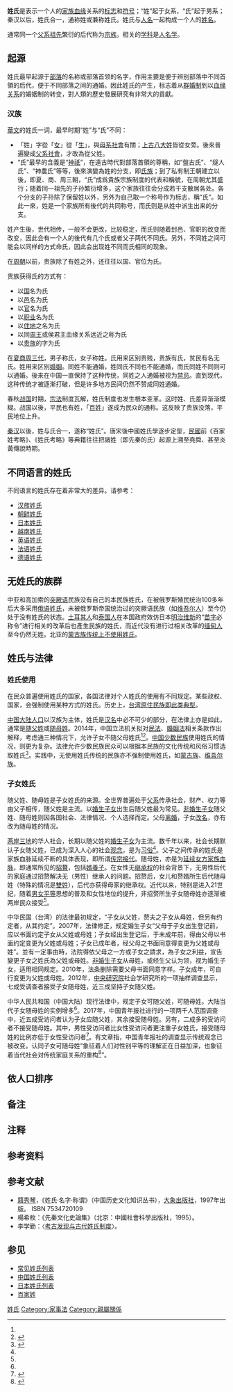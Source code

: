 {{多個問題|
{{refimprove|time=2018-10-13T10:48:40+00:00}}
{{globalize|time=2012-08-25T11:05:43+00:00}}
}}{{about|現代意義的姓氏|關於古代的姓與氏|姓|和|氏}}
'''姓氏'''是表示一个人的[[家族|家族]][[血缘|血缘]]关系的[[标志|标志]]和[[符号|符号]]；“姓”起于女系，“氏”起于男系；秦汉以后，姓氏合一，通称姓或兼称姓氏。姓氏与[[人名|人名]]一起构成一个人的[[姓名|姓名]]。

通常同一个[[父系|父系]][[祖先|祖先]]繁衍的后代称为[[宗族|宗族]]。相关的[[学科|学科]]是[[人名学|人名学]]。

==起源==
姓氏最早起源于[[部落|部落]]的名称或部落首领的名字，作用主要是便于辨别部落中不同首領的后代，便于不同部落之间的通婚。因此姓氏的产生，标志着从[[群婚制|群婚制]]到以[[血缘关系|血缘关系]]的婚姻制的转变，對人類的歷史發展研究有非常大的貢獻。

===汉族===
{{see also|上古八大姓|漢姓|姓|氏}}
[[華文|華文]]的姓氏一词，最早时期“姓”与“氏”不同：
*「姓」字從「[[女|女]]」從「[[生|生]]」，與[[母系社會|母系社會]]有關；[[上古八大姓|上古八大姓]]皆從女旁。後來普遍變成[[父系社會|父系社會]]，才改為從父姓。
*“氏”最早的含義是“[[神祇|神祇]]”，在遠古時代對部落首領的尊稱，如“盤古氏”、“燧人氏”、“神農氏”等等，後來演變為姓的分支，即[[氏族|氏族]]；到了私有制王朝建立以後，即夏、商、周三朝，“氏”成爲貴族宗族制度的代表和稱號，在周朝尤其盛行；随着同一祖先的子孙繁衍增多，这个家族往往会分成若干支散居各处。各个分支的子孙除了保留姓以外，另外为自己取一个称号作为标志，稱“氏”。如此一來，姓是一个家族所有後代的共同称号，而氏则是从姓中派生出来的分支。

姓产生後，世代相传，一般不会更改，比较稳定，而氏则随着封邑、官职的改变而改变，因此会有一个人的後代有几个氏或者父子两代不同氏。另外，不同姓之间可能会以同样的方式命氏，因此会出现姓不同而氏相同的现象。

在[[周朝|周朝]]以前，贵族除了有姓之外，还往往以国、官位为氏。

贵族获得氏的方式有：
* 以[[国_(中国古代制度)|国]]名为氏
* 以[[食邑|邑]]名为氏
* 以[[职官|官]]名为氏
* 以[[职业|职业]]名为氏
* 以[[住地|住地]]之名为氏
* 以同[[周天子|周王]]或侯君主血缘关系远近之称为氏
* 以[[中国爵位|贵族]]的字为氏

在[[中国朝代#中国历史朝代的并称|夏商周]][[三代|三代]]，男子称氏，女子称姓。氏用来区别贵贱，贵族有氏，贫民有名无氏。姓用来区别[[婚姻|婚姻]]。同姓不能通婚，姓同氏不同也不能通婚，而氏同姓不同则可以通婚。後来在中国一直保持了这种传统，同姓之人通婚被视为[[同姓不婚|禁忌]]。直到现代，这种传统才被逐渐打破，但是许多地方民间仍然不赞成同姓通婚。

春秋[[战国_(中国)|战国]]时期，[[宗法|宗法]]制度瓦解，姓氏制度也发生根本变革。这时姓、氏差异渐渐模糊。战国以後，平民也有姓，「[[百姓|百姓]]」遂成为民众的通称。这反映了贵族没落，平民地位上升。

[[秦朝|秦]][[汉朝|汉]]以後，姓与氏合一，遂称“姓氏”。唐宋後中國姓氏學逐步定型，[[中華民國|民國]]前《百家姓考略》、《姓氏考略》等典籍往往把諸姓（即先秦的氏）起源上溯至堯舜、甚至炎黃傳說時期。

==不同语言的姓氏==

不同语言的姓氏存在着非常大的差异。请参考：
*[[汉族姓氏|汉族姓氏]]
*[[朝鲜姓氏|朝鲜姓氏]]
*[[日本姓氏|日本姓氏]]
*[[越南姓氏|越南姓氏]]
*[[英语姓氏|英语姓氏]]
*[[法语姓氏|法语姓氏]]
*[[德语姓氏|德语姓氏]]

== 无姓氏的族群 ==
{{main|無姓氏}}
中亚和高加索的[[突厥语|突厥语]]民族没有自己的本民族姓氏，在被俄罗斯殖民统治100多年后大多采用[[俄语姓氏|俄语姓氏]]，未被俄罗斯帝国统治过的突厥语民族（如[[维吾尔族常见人名列表|维吾尔人]]）至今仍处于没有姓氏的状态。[[土耳其人|土耳其人]]和[[泰国人|泰国人]]在本国政府效仿日本[[明治维新|明治维新]]的“[[苗字|苗字]]必称令”进行相关的改革后也產生民族的姓氏，而近代没有进行过相关改革的[[缅甸人|缅甸人]]至今仍然无姓。北亚的[[蒙古族人名|蒙古族传统上不使用姓氏]]。

== 姓氏与法律 ==

{{main|冠姓}}

=== 姓氏使用 ===

在民众普遍使用姓氏的国家，各国法律对个人姓氏的使用有不同规定。某些政权、国家，会强制使用某种方式的姓氏。历史上，[[臺灣原住民族人名|台湾原住民族即此类典型]]。

[[中国大陆人口|中国大陆人口]]以汉族为主体，姓氏是[[汉名|汉名]]中必不可少的部分，在法律上亦是如此，通常是[[随父姓|随父姓]]或[[随母姓|随母姓]]。2014年，中国立法机关拟对[[中华人民共和国民法|民法]]、[[中华人民共和国婚姻法|婚姻法]]相关条款作出解释，考虑通三种情况下，允许子女不随父母姓氏<ref name="a1"/><ref name="a2">{{Cite web |url=http://sn.people.com.cn/n/2014/1029/c349214-22751682.html |title=三种情形可不随父母姓 “自选姓氏”切忌被滥用 |accessdate=2019-05-11 |author= |date=2014-10-29 |work= |publisher=人民网-陕西频道 |language=Zh-hans |archive-date=2020-04-03 |archive-url=https://web.archive.org/web/20200403023839/http://sn.people.com.cn/n/2014/1029/c349214-22751682.html |dead-url=yes }}</ref>。[[中国少数民族|中国少数民族]]使用姓氏的情况，则更为复杂。法律允许少数民族民众可以根据本民族的文化传统和风俗习惯选取姓氏<ref name="a1">{{Cite web |url=http://news.sina.com.cn/o/2014-10-28/052931054153.shtml |title=孩子可以不随父母姓，但需符合三类情况 |accessdate=2019-05-11 |author= |date=2014-10-28 |work= |publisher=新浪网，来源：重庆晨报，据新华社 |language=Zh-hans |archive-date=2019-05-11 |archive-url=https://web.archive.org/web/20190511101251/http://news.sina.com.cn/o/2014-10-28/052931054153.shtml |dead-url=no }}</ref>。实践中，无使用姓氏传统的民族亦不强制使用姓氏，如[[蒙古族人名|蒙古族]]、[[维吾尔族常见人名列表|维吾尔族]]。

=== 子女姓氏 ===

随父姓、随母姓是子女姓氏的来源。全世界普遍处于[[父系|父系]]传承社会，财产、权力等由父子相传，随父姓是主流。以[[婚生子女|婚生子女]]出生后随父姓最为常见。[[非婚生子女|非婚生子女]]随父姓、随母姓则因各国社会、法律情况、个人选择而定。父母[[离婚|离婚]]，子女[[改名|改名]]，亦有改为随母姓的情况。

[[两岸三地|两岸三地]]的华人社会，长期以随父姓的[[婚生子女|婚生子女]]为主流{{efn|在两岸三地陆续废除[[一夫一妻多妾制|一夫一妻多妾制]]前，法律对子女的区分上，除[[婚生子女|婚生子女]]、[[非婚生子女|非婚生子女]]外，还有婢生子的定义，指生母身份是[[姬妾|姬妾]]所生育的子女。虽然姬妾不是其父在法律上承认的[[妾室|妾室]]，但通常将他们与妾室所生子女归为一类，即[[庶出子女|庶出子女]]，亦是随父姓。}}。数千年以来，社会长期默认子女随父姓，已成为深入人心的社会[[观念|观念]]，是为[[习俗|习俗]]<ref name="a3"/>。父子之间传承的姓氏是家族血脉延续不断的具体表现，即所谓[[传宗接代|传宗接代]]。随母姓，亦是为[[過繼母系|延续女方家族血脉]]{{參考|name=a1|}}，即通常所见的[[招贅|招贅]]，包括[[婿養子|婿養子]]。在女性无[[继承权|继承权]]的社会背景下，无男性后代的家庭通过招赘解决无（男性）继承人的问题。招赘后，女儿和赘婿所生后代随母姓（特殊的情况是[[雙姓|雙姓]]），后代亦获得母家的继承权。近代以来，特别是进入21世纪，随着[[男女平等|男女平等]]思想的普及和女性地位的提升，非招赘所生子女随母姓亦逐渐被两岸民众接受<ref name="a3"/>{{參考|name=a1|}}。

中华民国（台湾）的法律最初规定，“子女从父姓，赘夫之子女从母姓，但另有约定者，从其约定{{efn|“另有约定者，从其约定”，常见有赘婿子女按约定的随母姓、随父姓。}}”。2007年，法律修正，规定婚生子女“父母于子女出生登记前，应以书面约定子女从父姓或母姓；子女经出生登记后，于未成年前，得由父母以书面约定变更为父姓或母姓；子女已成年者，经父母之书面同意得变更为父姓或母姓”。並有一定事由時，法院得依父母之一方或子女之請求，為子女之利益，宣告變更子女之姓氏為父姓或母姓。[[非婚生子女|非婚生子女]]从母姓，或经生父认为领，视为婚生子女，适用相同规定。2010年，法条删除需要父母书面同意字样。子女成年，可自行变更为父姓或母姓。2012年，[[中央研究院|中央研究院]]社会学研究所的一项抽样调查显示，七成受调查者接受子女随母姓，近三成坚持子女随父姓{{參考|name=a1|{{cite journal en
|quotes = 
|last = 
|first = 
|author = 田蕴祥
|coauthors = 
|date = 2017
|year = 
|month = 
|title = 《华人社会中女性对子女随母姓接受态度的实证分析——基于台湾地区的调查数据》
|journal = 江汉论坛
|volume = 
|issue = 2017年第10期
|pages = 139-144
|publisher = 湖北省社会科学院
|location = 湖北省武汉市
|issn = 1003-854X
|pmid = 
|doi = 
|bibcode = 
|oclc = 
|id = 
|url = https://www.ixueshu.com/document/ee9cf58371fb6b34fb6bcab26de09545.html
|language = Zh-hans
|format = 
|accessdate = 
|laysummary = 
|laysource = 
|laydate = 
|quote = 
|archive-date = 2019-08-12
|archive-url = https://web.archive.org/web/20190812100938/https://www.ixueshu.com/document/ee9cf58371fb6b34fb6bcab26de09545.html
|dead-url = no
}}}}。

中华人民共和国（中国大陆）现行法律中，规定子女可随父姓，可随母姓。大陆当代子女随母姓的实例增多<ref name="a2"/>。2017年，中国青年报社进行的一项两千人范围调查中，近五成受访问者认为子女应随父姓，其余接受随母姓。另有，二成多的受访问者不接受随母姓。其中，男性受访问者比女性受访问者更注重子女姓氏，接受随母姓的比例亦低于女性受访问者<ref>{{Cite web |url=https://www.chinanews.com/sh/2017/10-17/8354141.shtml |title=调查：54.7%受访者能接受孩子随母姓 23.2%不接受 |accessdate=2019-05-11 |author=记者：孙山，实习生：毛鑫 |date=2017-10-17 |work=编辑：孙静波 |publisher=中国新闻网，来源：中国青年报 |language=Zh-hans |archive-date=2019-05-11 |archive-url=https://web.archive.org/web/20190511101240/https://www.chinanews.com/sh/2017/10-17/8354141.shtml |dead-url=no }}</ref>。有文章指，中国青年报社的调查显示传统观念已被改变。认同子女可随母姓“象征着人们对性别平等的理解正在日益加深，也象征着当代社会对传统家庭关系的重构<ref name="a3">{{Cite web |url=http://news.ifeng.com/a/20171017/52679986_0.shtml |title=多少人同意孩子随母姓？结果有点儿出人意料… |accessdate=2019-05-11 |author=杨鑫宇 |date=2017-10-17 |work=编辑：苍南 |publisher=凤凰网 |language=Zh-hans |archive-date=2019-05-11 |archive-url=https://web.archive.org/web/20190511101247/http://news.ifeng.com/a/20171017/52679986_0.shtml |dead-url=no }}</ref>”。

== 依人口排序 ==
{{main|中国姓氏排名}}
{{main|英语姓氏#英國姓氏排名（1-25位）}}

== 备注 ==

{{notelist}}

== 注释 ==

{{Reflist|25em}}

== 参考资料 ==

{{Reflist|group="參"|colwidth=30em}}

==参考文献==
* [[籍秀琴|籍秀琴]]，《姓氏·名字·称谓》（中国历史文化知识丛书），[[大象出版社|大象出版社]]，1997年出版。 ISBN 7534720109
* 楊希枚：《先秦文化史論集》（北京：中國社會科學出版社，1995）。
* 李学勤：〈[http://www.nssd.org/articles/article_read.aspx?id=1002707690 考古发现与古代姓氏制度]{{Wayback|url=http://www.nssd.org/articles/article_read.aspx?id=1002707690 |date=20180303225329 }}〉。

==参见==
* [[常见姓氏列表|常见姓氏列表]]
* [[中国姓氏列表|中国姓氏列表]]
* [[日本姓氏列表|日本姓氏列表]]
* [[百家姓|百家姓]]

{{人名}}
{{漢字文化圈對人的稱謂|index=X}}
{{normdaten}}

[[Category:姓氏|]]
[[Category:家事法|Category:家事法]]
[[Category:親屬關係|Category:親屬關係]]